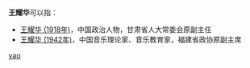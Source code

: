 '''王耀华'''可以指：
* [[王耀华_(1918年)|王耀华 (1918年)]]，中国政治人物，甘肃省人大常委会原副主任
* [[王耀华_(1942年)|王耀华 (1942年)]]，中国音乐理论家、音乐教育家，福建省政协原副主席

{{disambig}}

[[Category:三字王姓人名消歧义|yao]]